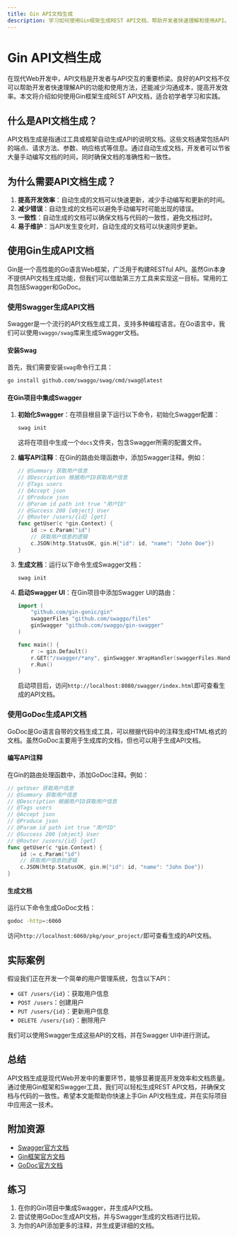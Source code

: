 ```yaml
---
title: Gin API文档生成
description: 学习如何使用Gin框架生成REST API文档，帮助开发者快速理解和使用API。
---
```


# Gin API文档生成

在现代Web开发中，API文档是开发者与API交互的重要桥梁。良好的API文档不仅可以帮助开发者快速理解API的功能和使用方法，还能减少沟通成本，提高开发效率。本文将介绍如何使用Gin框架生成REST API文档，适合初学者学习和实践。

## 什么是API文档生成？

API文档生成是指通过工具或框架自动生成API的说明文档。这些文档通常包括API的端点、请求方法、参数、响应格式等信息。通过自动生成文档，开发者可以节省大量手动编写文档的时间，同时确保文档的准确性和一致性。

## 为什么需要API文档生成？

1. **提高开发效率**：自动生成的文档可以快速更新，减少手动编写和更新的时间。
2. **减少错误**：自动生成的文档可以避免手动编写时可能出现的错误。
3. **一致性**：自动生成的文档可以确保文档与代码的一致性，避免文档过时。
4. **易于维护**：当API发生变化时，自动生成的文档可以快速同步更新。

## 使用Gin生成API文档

Gin是一个高性能的Go语言Web框架，广泛用于构建RESTful API。虽然Gin本身不提供API文档生成功能，但我们可以借助第三方工具来实现这一目标。常用的工具包括Swagger和GoDoc。

### 使用Swagger生成API文档

Swagger是一个流行的API文档生成工具，支持多种编程语言。在Go语言中，我们可以使用`swaggo/swag`库来生成Swagger文档。

#### 安装Swag

首先，我们需要安装`swag`命令行工具：

```bash
go install github.com/swaggo/swag/cmd/swag@latest
```

#### 在Gin项目中集成Swagger

1. **初始化Swagger**：在项目根目录下运行以下命令，初始化Swagger配置：

   ```bash
   swag init
   ```

   这将在项目中生成一个`docs`文件夹，包含Swagger所需的配置文件。

2. **编写API注释**：在Gin的路由处理函数中，添加Swagger注释。例如：

   ```go
   // @Summary 获取用户信息
   // @Description 根据用户ID获取用户信息
   // @Tags users
   // @Accept json
   // @Produce json
   // @Param id path int true "用户ID"
   // @Success 200 {object} User
   // @Router /users/{id} [get]
   func getUser(c *gin.Context) {
       id := c.Param("id")
       // 获取用户信息的逻辑
       c.JSON(http.StatusOK, gin.H{"id": id, "name": "John Doe"})
   }
   ```

3. **生成文档**：运行以下命令生成Swagger文档：

   ```bash
   swag init
   ```

4. **启动Swagger UI**：在Gin项目中添加Swagger UI的路由：

   ```go
   import (
       "github.com/gin-gonic/gin"
       swaggerFiles "github.com/swaggo/files"
       ginSwagger "github.com/swaggo/gin-swagger"
   )

   func main() {
       r := gin.Default()
       r.GET("/swagger/*any", ginSwagger.WrapHandler(swaggerFiles.Handler))
       r.Run()
   }
   ```

   启动项目后，访问`http://localhost:8080/swagger/index.html`即可查看生成的API文档。

### 使用GoDoc生成API文档

GoDoc是Go语言自带的文档生成工具，可以根据代码中的注释生成HTML格式的文档。虽然GoDoc主要用于生成库的文档，但也可以用于生成API文档。

#### 编写API注释

在Gin的路由处理函数中，添加GoDoc注释。例如：

```go
// getUser 获取用户信息
// @Summary 获取用户信息
// @Description 根据用户ID获取用户信息
// @Tags users
// @Accept json
// @Produce json
// @Param id path int true "用户ID"
// @Success 200 {object} User
// @Router /users/{id} [get]
func getUser(c *gin.Context) {
    id := c.Param("id")
    // 获取用户信息的逻辑
    c.JSON(http.StatusOK, gin.H{"id": id, "name": "John Doe"})
}
```

#### 生成文档

运行以下命令生成GoDoc文档：

```bash
godoc -http=:6060
```

访问`http://localhost:6060/pkg/your_project/`即可查看生成的API文档。

## 实际案例

假设我们正在开发一个简单的用户管理系统，包含以下API：

- `GET /users/{id}`：获取用户信息
- `POST /users`：创建用户
- `PUT /users/{id}`：更新用户信息
- `DELETE /users/{id}`：删除用户

我们可以使用Swagger生成这些API的文档，并在Swagger UI中进行测试。

## 总结

API文档生成是现代Web开发中的重要环节，能够显著提高开发效率和文档质量。通过使用Gin框架和Swagger工具，我们可以轻松生成REST API文档，并确保文档与代码的一致性。希望本文能帮助你快速上手Gin API文档生成，并在实际项目中应用这一技术。

## 附加资源

- [Swagger官方文档](https://swagger.io/docs/)
- [Gin框架官方文档](https://gin-gonic.com/docs/)
- [GoDoc官方文档](https://pkg.go.dev/golang.org/x/tools/cmd/godoc)

## 练习

1. 在你的Gin项目中集成Swagger，并生成API文档。
2. 尝试使用GoDoc生成API文档，并与Swagger生成的文档进行比较。
3. 为你的API添加更多的注释，并生成更详细的文档。
